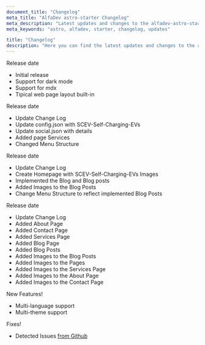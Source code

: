```yaml
---
document_title: "Changelog"
meta_title: "AlfaDev astro-starter Changelog"
meta_description: "Latest updates and changes to the alfadev-astro-starter template."
meta_keywords: "astro, alfadev, starter, changelog, updates"

title: "Changelog"
description: "Here you can find the latest updates and changes to the alfadev-astro-starter template."
---
```



<Changelog date="v1.0.0 - Nov 27th 2024">
<Badge type="info">Release date</Badge>

- Initial release
- Support for dark mode
- Support for mdx
- Tipical web page layout built-in

</Changelog>

<Changelog date="v1.0.1 - Jan 30th 2025">
<Badge type="info">Release date</Badge>

- Update Change Log
- Update config.json with SCEV-Self-Charging-EVs
- Update social.json with details
- Added page Services
- Changed Menu Structure

</Changelog>

<Changelog date="v1.0.2 - Feb 07 2025">
<Badge type="info">Release date</Badge>

- Update Change Log
- Create Homepage with SCEV-Self-Charging-EVs Images
- Implemented the Blog and Blog posts
- Added Images to the Blog Posts
- Change Menu Structure to reflect implemented Blog Posts

</Changelog>

<Changelog date="v1.0.3 - Feb 10 2025">
<Badge type="info">Release date</Badge>

- Update Change Log
- Added About Page
- Added Contact Page
- Added Services Page
- Added Blog Page
- Added Blog Posts
- Added Images to the Blog Posts
- Added Images to the Pages
- Added Images to the Services Page
- Added Images to the About Page
- Added Images to the Contact Page

</Changelog>


<Changelog date="Comming Soon...">
<Badge type="success">New Features!</Badge>

- Multi-language support
- Multi-theme support

<Badge type="warning">Fixes!</Badge>

- Detected Issues <span class="underline text-blue-500">[from Github](https://github.com/diego-alfadev/alfadev-astro-starter/issues)</span>

</Changelog>

